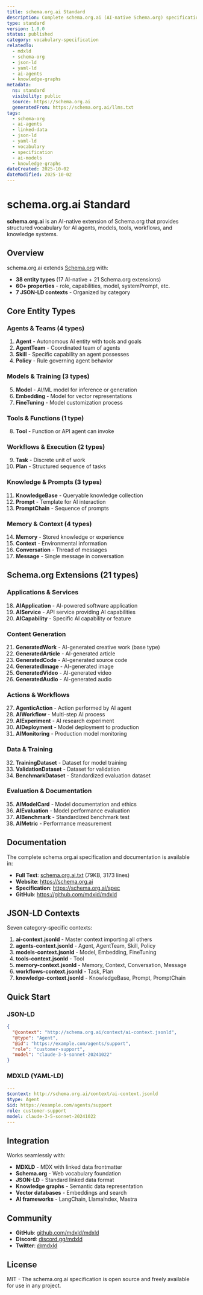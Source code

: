 ```yaml
---
title: schema.org.ai Standard
description: Complete schema.org.ai (AI-native Schema.org) specification and documentation
type: standard
version: 1.0.0
status: published
category: vocabulary-specification
relatedTo:
  - mdxld
  - schema-org
  - json-ld
  - yaml-ld
  - ai-agents
  - knowledge-graphs
metadata:
  ns: standard
  visibility: public
  source: https://schema.org.ai
  generatedFrom: https://schema.org.ai/llms.txt
tags:
  - schema-org
  - ai-agents
  - linked-data
  - json-ld
  - yaml-ld
  - vocabulary
  - specification
  - ai-models
  - knowledge-graphs
dateCreated: 2025-10-02
dateModified: 2025-10-02
---
```


# schema.org.ai Standard

**schema.org.ai** is an AI-native extension of Schema.org that provides structured vocabulary for AI agents, models, tools, workflows, and knowledge systems.

## Overview

schema.org.ai extends [Schema.org](https://schema.org) with:
- **38 entity types** (17 AI-native + 21 Schema.org extensions)
- **60+ properties** - role, capabilities, model, systemPrompt, etc.
- **7 JSON-LD contexts** - Organized by category

## Core Entity Types

### Agents & Teams (4 types)
1. **Agent** - Autonomous AI entity with tools and goals
2. **AgentTeam** - Coordinated team of agents
3. **Skill** - Specific capability an agent possesses
4. **Policy** - Rule governing agent behavior

### Models & Training (3 types)
5. **Model** - AI/ML model for inference or generation
6. **Embedding** - Model for vector representations
7. **FineTuning** - Model customization process

### Tools & Functions (1 type)
8. **Tool** - Function or API agent can invoke

### Workflows & Execution (2 types)
9. **Task** - Discrete unit of work
10. **Plan** - Structured sequence of tasks

### Knowledge & Prompts (3 types)
11. **KnowledgeBase** - Queryable knowledge collection
12. **Prompt** - Template for AI interaction
13. **PromptChain** - Sequence of prompts

### Memory & Context (4 types)
14. **Memory** - Stored knowledge or experience
15. **Context** - Environmental information
16. **Conversation** - Thread of messages
17. **Message** - Single message in conversation

## Schema.org Extensions (21 types)

### Applications & Services
18. **AIApplication** - AI-powered software application
19. **AIService** - API service providing AI capabilities
20. **AICapability** - Specific AI capability or feature

### Content Generation
21. **GeneratedWork** - AI-generated creative work (base type)
22. **GeneratedArticle** - AI-generated article
23. **GeneratedCode** - AI-generated source code
24. **GeneratedImage** - AI-generated image
25. **GeneratedVideo** - AI-generated video
26. **GeneratedAudio** - AI-generated audio

### Actions & Workflows
27. **AgenticAction** - Action performed by AI agent
28. **AIWorkflow** - Multi-step AI process
29. **AIExperiment** - AI research experiment
30. **AIDeployment** - Model deployment to production
31. **AIMonitoring** - Production model monitoring

### Data & Training
32. **TrainingDataset** - Dataset for model training
33. **ValidationDataset** - Dataset for validation
34. **BenchmarkDataset** - Standardized evaluation dataset

### Evaluation & Documentation
35. **AIModelCard** - Model documentation and ethics
36. **AIEvaluation** - Model performance evaluation
37. **AIBenchmark** - Standardized benchmark test
38. **AIMetric** - Performance measurement

## Documentation

The complete schema.org.ai specification and documentation is available in:

- **Full Text**: [schema.org.ai.txt](./schema.org.ai.txt) (79KB, 3173 lines)
- **Website**: https://schema.org.ai
- **Specification**: https://schema.org.ai/spec
- **GitHub**: https://github.com/mdxld/mdxld

## JSON-LD Contexts

Seven category-specific contexts:

1. **ai-context.jsonld** - Master context importing all others
2. **agents-context.jsonld** - Agent, AgentTeam, Skill, Policy
3. **models-context.jsonld** - Model, Embedding, FineTuning
4. **tools-context.jsonld** - Tool
5. **memory-context.jsonld** - Memory, Context, Conversation, Message
6. **workflows-context.jsonld** - Task, Plan
7. **knowledge-context.jsonld** - KnowledgeBase, Prompt, PromptChain

## Quick Start

### JSON-LD

```json
{
  "@context": "http://schema.org.ai/context/ai-context.jsonld",
  "@type": "Agent",
  "@id": "https://example.com/agents/support",
  "role": "customer-support",
  "model": "claude-3-5-sonnet-20241022"
}
```

### MDXLD (YAML-LD)

```yaml
---
$context: http://schema.org.ai/context/ai-context.jsonld
$type: Agent
$id: https://example.com/agents/support
role: customer-support
model: claude-3-5-sonnet-20241022
---
```

## Integration

Works seamlessly with:
- **MDXLD** - MDX with linked data frontmatter
- **Schema.org** - Web vocabulary foundation
- **JSON-LD** - Standard linked data format
- **Knowledge graphs** - Semantic data representation
- **Vector databases** - Embeddings and search
- **AI frameworks** - LangChain, LlamaIndex, Mastra

## Community

- **GitHub**: [github.com/mdxld/mdxld](https://github.com/mdxld/mdxld)
- **Discord**: [discord.gg/mdxld](https://discord.gg/mdxld)
- **Twitter**: [@mdxld](https://twitter.com/mdxld)

## License

MIT - The schema.org.ai specification is open source and freely available for use in any project.

